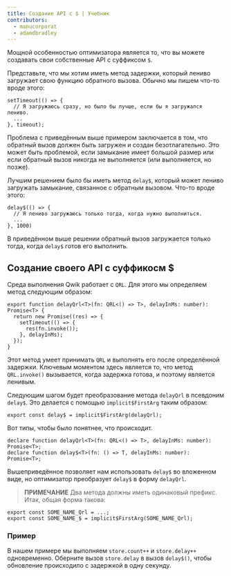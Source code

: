 ```yaml
---
title: Создание API с $ | Учебник
contributors:
  - manucorporat
  - adamdbradley
---
```


Мощной особенностью оптимизатора является то, что вы можете создавать свои собственные API с суффиксом `$`.

Представьте, что мы хотим иметь метод задержки, который лениво загружает свою функцию обратного вызова. Обычно мы пишем что-то вроде этого:

```tsx
setTimeout(() => {
  // Я загружаюсь сразу, но было бы лучше, если бы я загружался лениво.
  ...
}, timeout);
```

Проблема с приведённым выше примером заключается в том, что обратный вызов должен быть загружен и создан безотлагательно. Это может быть проблемой, если замыкание имеет большой размер или если обратный вызов никогда не выполняется (или выполняется, но позже).

Лучшим решением было бы иметь метод `delay$`, который может лениво загружать замыкание, связанное с обратным вызовом. Что-то вроде этого:

```tsx
delay$(() => {
  // Я лениво загружаюсь только тогда, когда нужно выполниться.
  ...
}, 1000)
```

В приведённом выше решении обратный вызов загружается только тогда, когда `delay$` готов его выполнить.

## Создание своего API с суффикосм $

Среда выполнения Qwik работает с `QRL`. Для этого мы определяем метод следующим образом:

```tsx
export function delayQrl<T>(fn: QRL<() => T>, delayInMs: number): Promise<T> {
  return new Promise((res) => {
    setTimeout(() => {
      res(fn.invoke());
    }, delayInMs);
  });
}
```

Этот метод умеет принимать `QRL` и выполнять его после определённой задержки. Ключевым моментом здесь является то, что метод `QRL.invoke()` вызывается, когда задержка готова, и поэтому является ленивым.

Следующим шагом будет преобразование метода `delayQrl` в псевдоним `delay$`. Это делается с помощью `implicit$FirstArg` таким образом:

```tsx
export const delay$ = implicit$FirstArg(delayQrl);
```

Вот типы, чтобы было понятнее, что происходит.

```tsx
declare function delayQrl<T>(fn: QRL<() => T>, delayInMs: number): Promise<T>;
declare function delay$<T>(fn: () => T, delayInMs: number): Promise<T>;
```

Вышеприведённое позволяет нам использовать `delay$` во вложенном виде, но оптимизатор преобразует `delay$` в форму `delayQrl`.

> **ПРИМЕЧАНИЕ** Два метода должны иметь одинаковый префикс. Итак, общая форма такова:

```tsx
export const SOME_NAME_Qrl = ...;
export const SOME_NAME_$ = implicit$FirstArg(SOME_NAME_Qrl);
```

### Пример

В нашем примере мы выполняем `store.count++` и `store.delay++` одновременно. Оберните вызов `store.delay` в вызов `delay$()`, чтобы обновление происходило с задержкой в одну секунду.
